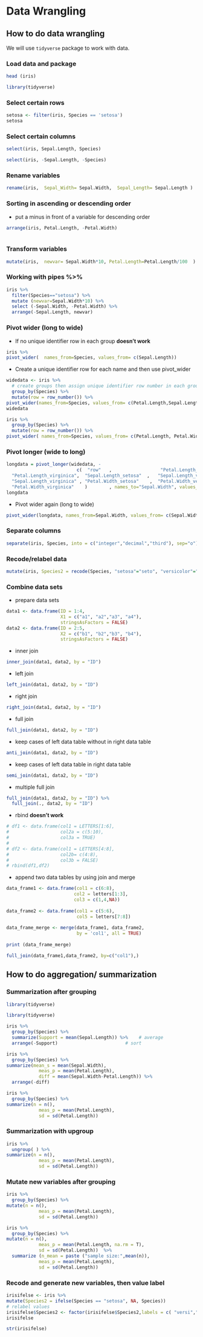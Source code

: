 # Data Wrangling   

<!-- ========================= -->
## How to do data wrangling  
We will use `tidyverse` package to work with data.  

### Load data and package
```r
head (iris)
```
```r
library(tidyverse)
```
### Select certain rows
```r
setosa <- filter(iris, Species == 'setosa')
setosa
```
### Select certain columns
```r
select(iris, Sepal.Length, Species)
```

```r
select(iris, -Sepal.Length, -Species)
```
### Rename variables
```r
rename(iris,  Sepal_Width= Sepal.Width,  Sepal_Length= Sepal.Length )
```
### Sorting in ascending or descending order  
- put a minus in front of a variable for descending order
```r
arrange(iris, Petal.Length, -Petal.Width)
 
```
### Transform variables
```r
mutate(iris,  newvar= Sepal.Width*10, Petal.Length=Petal.Length/100  )
```
### Working with pipes %>% 
```r
iris %>% 
  filter(Species=="setosa") %>% 
  mutate (newvar=Sepal.Width*10) %>% 
  select (-Sepal.Width, -Petal.Width) %>% 
  arrange(-Sepal.Length, newvar)
```
### Pivot wider (long to wide)  
- If no unique identifier row in each group **doesn't work**   

```r
iris %>%
pivot_wider(  names_from=Species, values_from= c(Sepal.Length))
```
- Create a unique identifier row for each name and then use pivot_wider 

```r
widedata <- iris %>%
  # create groups then assign unique identifier row number in each group
  group_by(Species) %>%
  mutate(row = row_number()) %>%
pivot_wider(names_from=Species, values_from= c(Petal.Length,Sepal.Length,Petal.Width,Sepal.Width))
widedata
```

```r
iris %>%
  group_by(Species) %>%
  mutate(row = row_number()) %>%
pivot_wider( names_from=Species, values_from= c(Petal.Length, Petal.Width))
```
### Pivot longer (wide to long)   

```r
longdata = pivot_longer(widedata, -
                          c(  "row"   ,                  "Petal.Length_setosa" ,    "Petal.Length_versicolor",
  "Petal.Length_virginica",  "Sepal.Length_setosa"  ,   "Sepal.Length_versicolor",
  "Sepal.Length_virginica" , "Petal.Width_setosa"    ,  "Petal.Width_versicolor" ,
  "Petal.Width_virginica"    )        , names_to="Sepal.Width", values_to="Sepal.Width.value")
longdata
```
- Pivot wider again (long to wide)

```r
pivot_wider(longdata, names_from=Sepal.Width, values_from= c(Sepal.Width.value))

```
### Separate columns       
```r
separate(iris, Species, into = c("integer","decimal","third"), sep="o")

```
### Recode/relabel data    
```r
mutate(iris, Species2 = recode(Species, "setosa"="seto", "versicolor"="versi"))
```
### Combine data sets  
- prepare data sets 
```r
data1 <- data.frame(ID = 1:4,                       
                    X1 = c("a1", "a2","a3", "a4"),
                    stringsAsFactors = FALSE)
data2 <- data.frame(ID = 2:5,                       
                    X2 = c("b1", "b2","b3", "b4"),
                    stringsAsFactors = FALSE)
```
- inner join   
```r
inner_join(data1, data2, by = "ID")    
```
- left join   
```r
left_join(data1, data2, by = "ID")   
```
- right join   
```r
right_join(data1, data2, by = "ID")  
```
- full join   
```r
full_join(data1, data2, by = "ID") 
```
- keep cases of left data table without in right data table 
```r
anti_join(data1, data2, by = "ID")  
```
- keep cases of left data table in right data table 
```r
semi_join(data1, data2, by = "ID")  
```
- multiple full join  
```r
full_join(data1, data2, by = "ID") %>%              
  full_join(., data2, by = "ID") 
```
- rbind **doesn't work** 
```r
# df1 <- data.frame(col1 = LETTERS[1:6],
#                   col2a = c(5:10),
#                   col3a = TRUE)
#   
# df2 <- data.frame(col1 = LETTERS[4:8],
#                   col2b= c(4:8),
#                   col3b = FALSE)
# rbind(df1,df2)
```
- append two data tables by using join and merge       
```r
data_frame1 <- data.frame(col1 = c(6:8),
                         col2 = letters[1:3],
                         col3 = c(1,4,NA))
 
data_frame2 <- data.frame(col1 = c(5:6),
                          col5 = letters[7:8])
 
data_frame_merge <- merge(data_frame1, data_frame2,
                          by = 'col1', all = TRUE)
 
print (data_frame_merge)
```
```r
full_join(data_frame1,data_frame2, by=c("col1"),)
```



<!-- ======================= -->

## How to do aggregation/ summarization
### Summarization after grouping
```r
library(tidyverse)
```

```r
library(tidyverse)
```

```r
iris %>% 
  group_by(Species) %>% 
  summarize(Support = mean(Sepal.Length)) %>%    # average
  arrange(-Support)                         # sort
```

```r
iris %>% 
  group_by(Species) %>% 
summarize(mean_s = mean(Sepal.Width), 
            meas_p = mean(Petal.Length), 
            diff = mean(Sepal.Width-Petal.Length)) %>% 
  arrange(-diff) 
```

```r
iris %>% 
  group_by(Species) %>% 
summarize(n = n(), 
            meas_p = mean(Petal.Length), 
            sd = sd(Petal.Length))  
```
### Summarization with upgroup
```r
iris %>% 
  ungroup( ) %>% 
summarize(n = n(), 
            meas_p = mean(Petal.Length), 
            sd = sd(Petal.Length))  
```
### Mutate new variables after grouping
```r
iris %>% 
  group_by(Species) %>% 
mutate(n = n(), 
            meas_p = mean(Petal.Length), 
            sd = sd(Petal.Length))  
```


```r
iris %>% 
  group_by(Species) %>% 
mutate(n = n(), 
            meas_p = mean(Petal.Length, na.rm = T), 
            sd = sd(Petal.Length))  %>% 
  summarize (n_mean = paste ("sample size:",mean(n)), 
            meas_p = mean(Petal.Length), 
            sd = sd(Petal.Length))
```

### Recode and generate new variables, then value label
```r
irisifelse <- iris %>% 
mutate(Species2 = ifelse(Species == "setosa", NA, Species))
# relabel values
irisifelse$Species2 <- factor(irisifelse$Species2,labels = c( "versi","virg"))
irisifelse
```
```r
str(irisifelse)
```
 
 